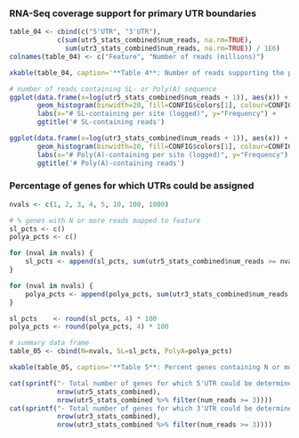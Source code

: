 ### RNA-Seq coverage support for primary UTR boundaries

```r
table_04 <- cbind(c("5'UTR", "3'UTR"), 
            c(sum(utr5_stats_combined$num_reads, na.rm=TRUE),
              sum(utr3_stats_combined$num_reads, na.rm=TRUE)) / 1E6)
colnames(table_04) <- c("Feature", "Number of reads (millions)")

xkable(table_04, caption='**Table 4**: Number of reads supporting the primary UTR boundaries (millions)')
```

```r
# number of reads containing SL- or Poly(A) sequence
ggplot(data.frame(x=log(utr5_stats_combined$num_reads + 1)), aes(x)) + 
       geom_histogram(binwidth=20, fill=CONFIG$colors[1], colour=CONFIG$stroke, alpha=0.75) +
       labs(x="# SL-containing per site (logged)", y="Frequency") +
       ggtitle('# SL-containing reads')

ggplot(data.frame(x=log(utr3_stats_combined$num_reads + 1)), aes(x)) + 
       geom_histogram(binwidth=20, fill=CONFIG$colors[1], colour=CONFIG$stroke, alpha=0.75) +
       labs(x="# Poly(A)-containing per site (logged)", y="Frequency") +
       ggtitle('# Poly(A)-containing reads')
```

### Percentage of genes for which UTRs could be assigned

```r
nvals <- c(1, 2, 3, 4, 5, 10, 100, 1000) 

# % genes with N or more reads mapped to feature
sl_pcts <- c()
polya_pcts <- c()

for (nval in nvals) {
	sl_pcts <- append(sl_pcts, sum(utr5_stats_combined$num_reads >= nval) / length(genes))
}

for (nval in nvals) {
	polya_pcts <- append(polya_pcts, sum(utr3_stats_combined$num_reads >= nval) / length(genes))
}

sl_pcts    <- round(sl_pcts, 4) * 100
polya_pcts <- round(polya_pcts, 4) * 100

# summary data frame
table_05 <- cbind(N=nvals, SL=sl_pcts, PolyA=polya_pcts)

xkable(table_05, caption='**Table 5**: Percent genes containing N or more reads mapping to the specified feature.')
```

```r
cat(sprintf("- Total number of genes for which 5'UTR could be determined: %d (%d with 3+ reads)\n",
            nrow(utr5_stats_combined),
            nrow(utr5_stats_combined %>% filter(num_reads >= 3))))
cat(sprintf("- Total number of genes for which 3'UTR could be determined: %d (%d with 3+ reads)\n\n",
            nrow(utr3_stats_combined),
            nrow(utr3_stats_combined %>% filter(num_reads >= 3))))
```
